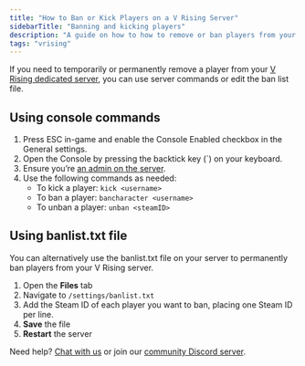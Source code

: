 ```yaml
---
title: "How to Ban or Kick Players on a V Rising Server"
sidebarTitle: "Banning and kicking players"
description: "A guide on how to how to remove or ban players from your V Rising server."
tags: "vrising"
---
```


If you need to temporarily or permanently remove a player from your [V Rising dedicated server](https://berrybyte.net/v-rising-server-hosting), you can use server commands or edit the ban list file.

## Using console commands

1.	Press ESC in-game and enable the Console Enabled checkbox in the General settings.
2.	Open the Console by pressing the backtick key (`) on your keyboard.
3.	Ensure you’re [an admin on the server](./become-an-admin).
4.	Use the following commands as needed:
    - 	To kick a player: `kick <username>`
    -	To ban a player: `bancharacter <username>`
    - 	To unban a player: `unban <steamID>`

## Using banlist.txt file

You can alternatively use the banlist.txt file on your server to permanently ban players from your V Rising server.

1. Open the **Files** tab
2. Navigate to `/settings/banlist.txt`
3. Add the Steam ID of each player you want to ban, placing one Steam ID per line.
4. **Save** the file
5. **Restart** the server

Need help? [Chat with us](https://berrybyte.net/contact) or join our [community Discord server](https://discord.com/invite/Pv8DMpXtma).